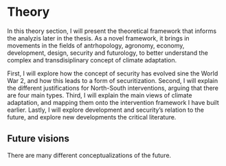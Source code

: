 # Theory

In this theory section, I will present the theoretical framework that informs the analyzis later in the thesis. As a novel framework, it brings in movements in the fields of antrhopology, agronomy, economy, development, design, security and futurology, to better understand the complex and transdisiplinary concept of climate adaptation. 

First, I will explore how the concept of security has evolved sine the World War 2, and how this leads to a form of securitization. Second, I will explain the different justifications for North-South interventions, arguing that there are four main types. Third, I will explain the main views of climate adaptation, and mapping them onto the intervention framework I have built earlier. Lastly, I will explore development and security's relation to the future, and explore new developments the critical literature.

## Future visions

There are many different conceptualizations of the future. 
